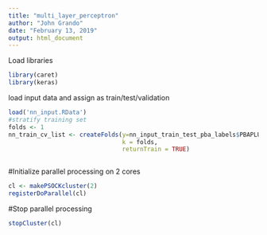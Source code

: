 ```yaml
---
title: "multi_layer_perceptron"
author: "John Grando"
date: "February 13, 2019"
output: html_document
---
```


Load libraries
```r
library(caret)
library(keras)
```

load input data and assign as train/test/validation
```r
load('nn_input.RData')
#stratify training set
folds <- 1
nn_train_cv_list <- createFolds(y=nn_input_train_test_pba_labels$PBAPLUS, 
                                k = folds, 
                                returnTrain = TRUE)
```

```r

```


#Initialize parallel processing on 2 cores
```r
cl <- makePSOCKcluster(2)
registerDoParallel(cl)
```

#Stop parallel processing
```r
stopCluster(cl)
```
